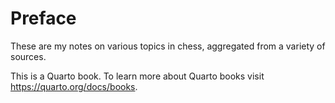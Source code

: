 # Preface {.unnumbered}

These are my notes on various topics in chess, aggregated from a variety of sources.

This is a Quarto book.
To learn more about Quarto books visit <https://quarto.org/docs/books>.
